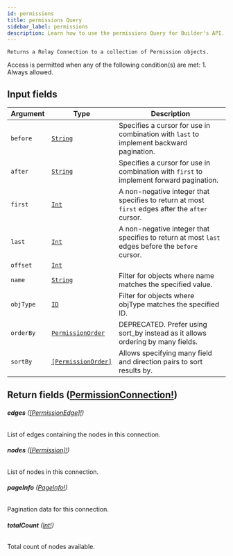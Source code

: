 ```yaml
---
id: permissions
title: permissions Query
sidebar_label: permissions
description: Learn how to use the permissions Query for Builder's API.
---
```


    Returns a Relay Connection to a collection of Permission objects.

Access is permitted when any of the following condition(s) are met: 1. Always allowed.

## Input fields

| Argument  | Type                                                               | Description                                                                                      |
| --------- | ------------------------------------------------------------------ | ------------------------------------------------------------------------------------------------ |
| `before`  | [`String`](/docs/composer/builder/api/schema/scalar/String.mdx)                           | Specifies a cursor for use in combination with `last` to implement backward pagination.          |
| `after`   | [`String`](/docs/composer/builder/api/schema/scalar/String.mdx)                           | Specifies a cursor for use in combination with `first` to implement forward pagination.          |
| `first`   | [`Int`](/docs/composer/builder/api/schema/scalar/Int.mdx)                                 | A non-negative integer that specifies to return at most `first` edges after the `after` cursor.  |
| `last`    | [`Int`](/docs/composer/builder/api/schema/scalar/Int.mdx)                                 | A non-negative integer that specifies to return at most `last` edges before the `before` cursor. |
| `offset`  | [`Int`](/docs/composer/builder/api/schema/scalar/Int.mdx)                                 |                                                                                                  |
| `name`    | [`String`](/docs/composer/builder/api/schema/scalar/String.mdx)                           | Filter for objects where name matches the specified value.                                       |
| `objType` | [`ID`](/docs/composer/builder/api/schema/scalar/ID.mdx)                                   | Filter for objects where objType matches the specified ID.                                       |
| `orderBy` | [`PermissionOrder`](/docs/composer/builder/api/schema/input_object/PermissionOrder.mdx)   | DEPRECATED. Prefer using sort_by instead as it allows ordering by many fields.                   |
| `sortBy`  | [`[PermissionOrder]`](/docs/composer/builder/api/schema/input_object/PermissionOrder.mdx) | Allows specifying many field and direction pairs to sort results by.                             |

## Return fields ([PermissionConnection!](/docs/composer/builder/api/schema/object/PermissionConnection.mdx))

###### <b>edges</b> ([[PermissionEdge]!](/docs/composer/builder/api/schema/object/PermissionEdge.mdx))

List of edges containing the nodes in this connection.

###### <b>nodes</b> ([[Permission]!](/docs/composer/builder/api/schema/object/Permission.mdx))

List of nodes in this connection.

###### <b>pageInfo</b> ([PageInfo!](/docs/composer/builder/api/schema/object/PageInfo.mdx))

Pagination data for this connection.

###### <b>totalCount</b> ([Int!](/docs/composer/builder/api/schema/scalar/Int.mdx))

Total count of nodes available.
